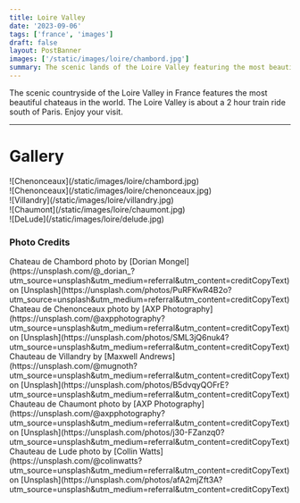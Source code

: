 ```yaml
---
title: Loire Valley
date: '2023-09-06'
tags: ['france', 'images']
draft: false
layout: PostBanner
images: ['/static/images/loire/chambord.jpg']
summary: The scenic lands of the Loire Valley featuring the most beautiful chateaus in the world.
---
```


The scenic countryside of the Loire Valley in France features the most beautiful chateaus in the world. The Loire Valley is about a 2 hour train ride south of Paris. Enjoy your visit.

---

# Gallery

<div className="-mx-2 flex flex-wrap overflow-hidden xl:-mx-2">
  <div className="my-1 w-full overflow-hidden px-2 xl:my-1 xl:w-1/2 xl:px-2">
    ![Chenonceaux](/static/images/loire/chambord.jpg)
  </div>
  <div className="my-1 w-full overflow-hidden px-2 xl:my-1 xl:w-1/2 xl:px-2">
    ![Chenonceaux](/static/images/loire/chenonceaux.jpg)
  </div>
  <div className="my-1 w-full overflow-hidden px-2 xl:my-1 xl:w-1/2 xl:px-2">
    ![Villandry](/static/images/loire/villandry.jpg)
  </div>
  <div className="my-1 w-full overflow-hidden px-2 xl:my-1 xl:w-1/2 xl:px-2">
    ![Chaumont](/static/images/loire/chaumont.jpg)
  </div>
  <div className="my-1 w-full overflow-hidden px-2 xl:my-1 xl:w-1/2 xl:px-2">
    ![DeLude](/static/images/loire/delude.jpg)
  </div>
</div>

### Photo Credits

<div>
  Chateau de Chambord photo by [Dorian
  Mongel](https://unsplash.com/@_dorian_?utm_source=unsplash&utm_medium=referral&utm_content=creditCopyText)
  on
  [Unsplash](https://unsplash.com/photos/PuRFKwR4B2o?utm_source=unsplash&utm_medium=referral&utm_content=creditCopyText)
</div>

<div>
  Chateau de Chenonceaux photo by [AXP
  Photography](https://unsplash.com/@axpphotography?utm_source=unsplash&utm_medium=referral&utm_content=creditCopyText)
  on
  [Unsplash](https://unsplash.com/photos/SML3jQ6nuk4?utm_source=unsplash&utm_medium=referral&utm_content=creditCopyText)
</div>

<div>
  Chauteau de Villandry by [Maxwell
  Andrews](https://unsplash.com/@mugnoth?utm_source=unsplash&utm_medium=referral&utm_content=creditCopyText)
  on
  [Unsplash](https://unsplash.com/photos/B5dvqyQOFrE?utm_source=unsplash&utm_medium=referral&utm_content=creditCopyText)
</div>

<div>
  Chauteau de Chaumont photo by [AXP
  Photography](https://unsplash.com/@axpphotography?utm_source=unsplash&utm_medium=referral&utm_content=creditCopyText)
  on
  [Unsplash](https://unsplash.com/photos/j30-FZanzq0?utm_source=unsplash&utm_medium=referral&utm_content=creditCopyText)
</div>

<div>
  Chauteau de Lude photo by [Collin
  Watts](https://unsplash.com/@colinwatts?utm_source=unsplash&utm_medium=referral&utm_content=creditCopyText)
  on
  [Unsplash](https://unsplash.com/photos/afA2mjZft3A?utm_source=unsplash&utm_medium=referral&utm_content=creditCopyText)
</div>
